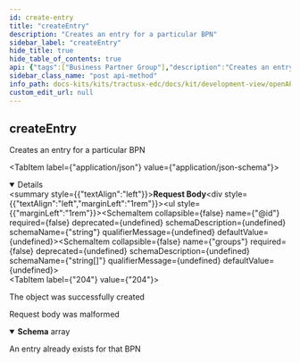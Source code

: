 ```yaml
---
id: create-entry
title: "createEntry"
description: "Creates an entry for a particular BPN"
sidebar_label: "createEntry"
hide_title: true
hide_table_of_contents: true
api: {"tags":["Business Partner Group"],"description":"Creates an entry for a particular BPN","operationId":"createEntry","requestBody":{"content":{"application/json":{"schema":{"type":"object","properties":{"@id":{"type":"string","example":null},"groups":{"uniqueItems":true,"type":"array","example":null,"items":{"type":"string","example":null}}},"example":{"@context":{"tx":"https://w3id.org/tractusx/v0.0.1/ns/"},"@id":"tx:BPN000001234","tx:groups":["group1","group2","group3"]}}}}},"responses":{"204":{"description":"The object was successfully created"},"400":{"description":"Request body was malformed","content":{"application/json":{"schema":{"type":"array","example":null,"items":{"type":"object","properties":{"invalidValue":{"type":"object","example":null},"message":{"type":"string","example":null},"path":{"type":"string","example":null},"type":{"type":"string","example":null}},"example":null}}}}},"409":{"description":"An entry already exists for that BPN"}},"method":"post","path":"/business-partner-groups","servers":[{"url":"/"}],"jsonRequestBodyExample":{"@context":{"tx":"https://w3id.org/tractusx/v0.0.1/ns/"},"@id":"tx:BPN000001234","tx:groups":["group1","group2","group3"]},"info":{"title":"Tractus-X EDC REST API","description":"Tractus-X EDC API Documentation","version":"0.5.1-SNAPSHOT"},"postman":{"name":"create Entry","description":{"content":"Creates an entry for a particular BPN","type":"text/plain"},"url":{"path":["business-partner-groups"],"host":["{{baseUrl}}"],"query":[],"variable":[]},"header":[{"key":"Content-Type","value":"application/json"},{"key":"Accept","value":"application/json"}],"method":"POST","body":{"mode":"raw","raw":"\"\"","options":{"raw":{"language":"json"}}}}}
sidebar_class_name: "post api-method"
info_path: docs-kits/kits/tractusx-edc/docs/kit/development-view/openAPI/tractusx-edc-api/tractus-x-edc-rest-api
custom_edit_url: null
---
```



## createEntry



Creates an entry for a particular BPN

<MimeTabs><TabItem label={"application/json"} value={"application/json-schema"}><details style={{}} data-collapsed={false} open={true}><summary style={{"textAlign":"left"}}><strong>Request Body</strong></summary><div style={{"textAlign":"left","marginLeft":"1rem"}}></div><ul style={{"marginLeft":"1rem"}}><SchemaItem collapsible={false} name={"@id"} required={false} deprecated={undefined} schemaDescription={undefined} schemaName={"string"} qualifierMessage={undefined} defaultValue={undefined}></SchemaItem><SchemaItem collapsible={false} name={"groups"} required={false} deprecated={undefined} schemaDescription={undefined} schemaName={"string[]"} qualifierMessage={undefined} defaultValue={undefined}></SchemaItem></ul></details></TabItem></MimeTabs><div><ApiTabs><TabItem label={"204"} value={"204"}><div>

The object was successfully created

</div><div></div></TabItem><TabItem label={"400"} value={"400"}><div>

Request body was malformed

</div><div><MimeTabs schemaType={"response"}><TabItem label={"application/json"} value={"application/json"}><SchemaTabs><TabItem label={"Schema"} value={"Schema"}><details style={{}} data-collapsed={false} open={true}><summary style={{"textAlign":"left"}}><strong>Schema</strong><span style={{"opacity":"0.6"}}> array</span></summary><div style={{"textAlign":"left","marginLeft":"1rem"}}></div><ul style={{"marginLeft":"1rem"}}><SchemaItem collapsible={false} name={"invalidValue"} required={false} deprecated={undefined} schemaDescription={undefined} schemaName={"object"} qualifierMessage={undefined} defaultValue={undefined}></SchemaItem><SchemaItem collapsible={false} name={"message"} required={false} deprecated={undefined} schemaDescription={undefined} schemaName={"string"} qualifierMessage={undefined} defaultValue={undefined}></SchemaItem><SchemaItem collapsible={false} name={"path"} required={false} deprecated={undefined} schemaDescription={undefined} schemaName={"string"} qualifierMessage={undefined} defaultValue={undefined}></SchemaItem><SchemaItem collapsible={false} name={"type"} required={false} deprecated={undefined} schemaDescription={undefined} schemaName={"string"} qualifierMessage={undefined} defaultValue={undefined}></SchemaItem></ul></details></TabItem><TabItem label={"Example (from schema)"} value={"Example (from schema)"}><ResponseSamples responseExample={"null"} language={"json"}></ResponseSamples></TabItem></SchemaTabs></TabItem></MimeTabs></div></TabItem><TabItem label={"409"} value={"409"}><div>

An entry already exists for that BPN

</div><div></div></TabItem></ApiTabs></div>
      